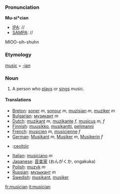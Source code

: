 ===Pronunciation===

'''Mu-si*cian'''
*[[IPA]]: //
*[[SAMPA]]: //
MIOO-sih-shuhn
===Etymology===

[[music]] + [[-ian]]

=== Noun ===
#A person who [[play]]s or [[sing]]s music.

====Translations====
*[[Breton]]: [[soner]] ''m'', [[sonour]] ''m'', [[muzisian]] ''m'', [[muziker]] ''m''
*[[Bulgarian]]: [[музикант]] ''m''
*[[Dutch]]: [[muzikant]] ''m'', [[muzikante]] ''f'', [[musicus]] ''m, f''
*[[Finnish]]: [[muusikko]], [[musikantti]], [[pelimanni]]
*[[French]]: [[musicien]] ''m'', [[musicienne]] ''f''
*[[German]]: [[Musikant]] ''m'', [[Musiker]] ''m'', [[Musikerin]] ''f''
*{{ga}}:[[ceoltóir]]
*[[Italian]]: [[musiciano]] ''m''
*[[Japanese]]: [[音楽家]] (おんがくか, ongakuka)
*[[Polish]]: [[muzyk]] ''m''
*[[Russian]]: [[музыкант]] ''m''
*[[Swedish]]: [[musikant]], [[musiker]]

[[fr:musician]]
[[it:musician]]